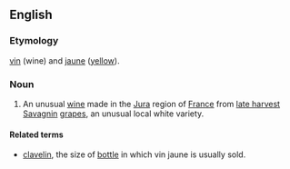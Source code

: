 ==English==
===Etymology===
{{Fr.}} [[vin]] (wine) and [[jaune]] ([[yellow]]).

===Noun===
{{en-noun|sg=[[vin]] [[jaune]]}}
# An unusual [[wine]] made in the [[Jura]] region of [[France]] from [[late harvest]] [[Savagnin]] [[grapes]], an unusual local white variety.

====Related terms====
*[[clavelin]], the size of [[bottle]] in which vin jaune is usually sold.